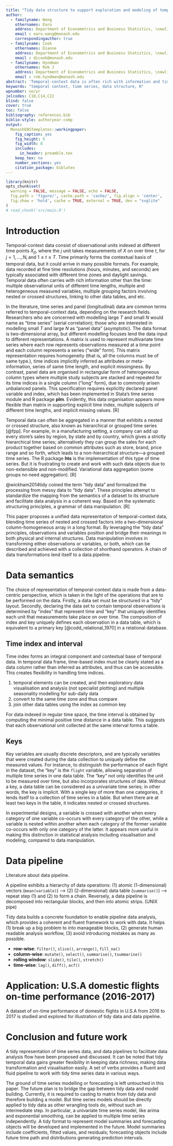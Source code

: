```yaml
---
title: "Tidy data structure to support exploration and modeling of temporal-context data"
author:
  - familyname: Wang
    othernames: Earo
    address: Department of Econometrics and Business Statistics, \newline Monash University, VIC 3800 \newline Australia.
    email : earo.wang@monash.edu
    correspondingauthor: true
  - familyname: Cook
    othernames: Dianne
    address: Department of Econometrics and Business Statistics, \newline Monash University, VIC 3800 \newline Australia.
    email : dicook@monash.edu
  - familyname: Hyndman
    othernames: Rob J
    address: Department of Econometrics and Business Statistics, \newline Monash University, VIC 3800 \newline Australia.
    email : rob.hyndman@monash.edu
abstract: 'Temporal-context data is often rich with information and time formats, for example multiple observational units, different time lengths, heterogeneous data types, nested and crossed factors and etc. This work presents a cohesive and conceptual framework for organizing and manipulating temporal data, which in turn flows into visualization and modelling routines. Tidy data principles are applied and extended to temporal data: (1) mapping the semantics of a dataset into its physical layout, (2) an explicitly declared index variable representing time, (3) a "key" comprised of single or multiple variables to uniquely identify units over time, using a syntatical and user-oriented approach in which it imposes nested or crossed structures on the data. This tidy data representation most naturally supports thinking of operations on the data as building blocks, forming part of a "data pipeline" in time-based context. A sound pipeline practice facilitates a succinct and transparent workflow for analyzing temporal data. Applications are included to illustrate tidy temporal data structure, data pipeline ideas and usage. The architecture of tidy temporal data has been implemented in the R package **tsibble**.'
keywords: "temporal context, time series, data structure, R"
wpnumber: no/yr
jelcodes: C10,C14,C22
blind: false
cover: true
toc: false
bibliography: references.bib
biblio-style: authoryear-comp
output:
  MonashEBSTemplates::workingpaper:
    fig_caption: yes
    fig_height: 5
    fig_width: 8
    includes:
      in_header: preamble.tex
    keep_tex: no
    number_sections: yes
    citation_package: biblatex
---
```


```r
library(knitr)
opts_chunk$set(
  warning = FALSE, message = FALSE, echo = FALSE,
  fig.path = 'figure/', cache.path = 'cache/', fig.align = 'center', 
  fig.show = 'hold', cache = TRUE, external = TRUE, dev = "svglite"
)
# read_chunk('src/main.R')
```

# Introduction

Temporal-context data consist of observational units indexed at different time points $X_{jt}$, where the $j$\textsuperscript{th} unit takes measurements of $X$ on over time $t$, for $j = 1, \dots, N_{i}$ and $1 \le t \le T$. Time primarily forms the contextual basis of temporal data, but it could arrive in many possible formats. For example, data recorded at fine time resolutions (hours, minutes, and seconds) are typically associated with different time zones and daylight savings. Temporal data often carries with rich information other than the time: multiple observational units of different time lengths, multiple and heterogeneous measured variables, multiple grouping factors involving nested or crossed structures, linking to other data tables, and etc.

In the literature, time series and panel (longitudinal) data are common terms referred to temporal-context data, depending on the research fields. Researchers who are concerned with modelling large $T$ and small $N$ would name as "time series" (serial correlation); those who are interested in modelling small $T$ and large $N$ as "panel data" (asymptotic). The data format is two-dimensional array, but different modelling focuses lend the data input to different representations. A matrix is used to represent multivariate time series where each row represents observations measured at a time point and each column represents a series ("wide" form). This matrix representation requires homogeneity (that is, all the columns must be of same type.), time indices implicitly inferred as attributes or meta-information, series of same time length, and explicit missingness. By contrast, panel data are organised in rectangular form of heterogeneous column types where multiple study subjects are stacked and repeated for its time indices in a single column ("long" form), due to commonly arisen unbalanced panels. This specification requires explicitly declared panel variable and index, which has been implemented in Stata's time series module and R package **plm**. Evidently, this data organisation appears more flexible than matrix in supporting explicit time index, multiple subjects of different time lengths, and implicit missing values. [R]

Temporal data can often be aggregated in a manner that exhibits a nested or crossed structure, also known as hierarchical or grouped time series [@fpp]. For example, in a manufacturing setting, a company can add up every store’s sales by region, by state and by country, which gives a strictly hierarchical time series; alternatively they can group the sales for each product together based on common attributes such as store, brand, price range and so forth, which leads to a non-hierarchical structure---a grouped time series. The R package **hts** is the implementation of this type of time series. But it is frustrating to create and work with such data objects due to non-extensible and non-modified. Variational data aggregation (some groups no need aggregation). [R]

@wickham2014tidy coined the term "tidy data" and formalized the processing from messy data to "tidy data". These principles attempt to standardize the mapping from the semantics of a dataset to its structure and facilitate data analysis in a coherent way. Based on the systematic structuring principles, a grammar of data manipulation. [R]

This paper proposes a unified data representation of temporal-context data, blending time series of nested and crossed factors into a two-dimensional column-homogeneous array in a long format. By leveraging the "tidy data" principles, observations and variables position and bridge their meanings in both physical and internal structures. Data manipulation involves in transforming either observations or variables, or both, which can be described and achieved with a collection of shorthand operators. A chain of data transformations lend itself to a data pipeline. 

# Data semantics

The choice of representation of temporal-context data is made from a data-centric perspective, which is taken in the light of the operations that are to be performed on the data. Firstly, a data set must be structured in a "tidy" layout. Secondly, declaring the data set to contain temporal observations is determined by "index" that represent time and "key" that uniquely identifies each unit that measurements take place on over time. The composition of index and key uniquely defines each observation in a data table, which is equivalent to a primary key [@codd_relational_1970] in a relational database.

## Time index and interval

<!-- note to self: There's a trade-off between data column and attributes. Data column is easily accessible, which gives greater flexibility; however, once the value in the data column is modified, no way to validate for any static approach. Generally, not recommended to modify attributes. -->

Time index forms an integral component and contextual base of temporal data. In temporal data frame, time-based index must be clearly stated as a data column rather than inferred as attributes, and thus can be accessible. This creates flexibility in handling time indices.

(1) temporal elements can be created, and then exploratory data visualisation and analysis (not specialist plotting) and multiple seasonality modelling for sub-daily data
(2) convert to the same time zone and thus compare
(3) join other data tables using the index as common key

For data indexed in regular time space, the time interval is obtained by computing the minimal positive time distance in a data table. This suggests that each observational unit collected at the same interval forms a table.

## Keys

Key variables are usually discrete descriptors, and are typically variables that were created during the data collection to uniquely define the measured values. For instance, to distinguish the performance of each flight in the dataset, the "key" is the `flight` variable, allowing separation of multiple time series in one data table. The "key" not only identifies the unit to be measured over time, but also incorporates structures of data. Without a key, a data table can be considered as a univariate time series; in other words, the key is implicit. With a single key of more than one categories, it lends itself to a collection of time series in a table. But when there are at least two keys in the table, it indicates nested or crossed structures.

In experimental designs, a variable is crossed with another when every category of one variable co-occurs with every category of the other, while a variable is nested within another when each category of the former variable co-occurs with only one category of the latter. It appears more useful in making this distinction in statistical analysis including visualisation and modeling, compared to data manipulation.

# Data pipeline

Literature about data pipeline.

A pipeline exhibits a hierarchy of data operations: (1) atomic (1-dimensional) vectors (`mean(variable)`) --> (2) (2-dimensional) data table (`summarise()`) --> repeat step (1) and (2) to form a chain. Reversely, a data pipeline is decomposed into rectangular blocks, and then into atomic strips. (UNIX pipe)

Tidy data builds a concrete foundation to enable pipeline data analysis, which provides a coherent and fluent framework to work with data. It helps (1) break up a big problem to into manageable blocks, (2) generate human readable analysis workflow, (3) avoid introducing mistakes as many as possible.

* **row-wise**: `filter()`, `slice()`, `arrange()`, `fill_na()`
* **column-wise**: `mutate()`, `select()`, `summarise()`, `tsummarise()`
* **rolling window**: `slide()`, `tile()`, `stretch()`
* **time-wise**: `lag()`, `diff()`, `acf()`

# Application: U.S.A domestic flights on-time performance (2016-2017)

A dataset of on-time performance of domestic flights in U.S.A from 2016 to 2017 is studied and explored for illustration of tidy data and data pipeline.

# Conclusion and future work

A tidy representation of time series data, and data pipelines to facilitate data analysis flow have been proposed and discussed. It can be noted that tidy temporal data gains greater flexibility in keeping data richness, making data transformation and visualisation easily. A set of verbs provides a fluent and fluid pipeline to work with tidy time series data in various ways.

The ground of time series modelling or forecasting is left untouched in this paper. The future plan is to bridge the gap between tidy data and model building. Currently, it is required to casting to matrix from tidy data and therefore building a model. But time series models should be directly applied to tidy data as other wrangling tools do, without such an intermediate step. In particular, a univariate time series model, like arima and exponential smoothing, can be applied to multiple time series independently. A tidy format to represent model summaries and forecasting objects will be developed and implemented in the future. Model summaries include coefficients, fitted values, and residuals; forecasting objects include future time path and distributions generating prediction intervals.
